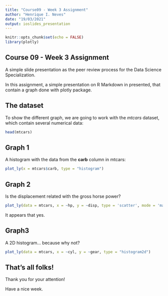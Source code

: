 ```yaml
---
title: "Course09 - Week 3 Assignment"
author: "Henrique I. Neves"
date: "19/03/2021"
output: ioslides_presentation
---
```


```r
knitr::opts_chunk$set(echo = FALSE)
library(plotly)
```

## Course 09 - Week 3 Assignment
A simple slide presentation as the peer review process for the Data Science Specialization.

In this assignment, a simple presentation on R Markdown in presented, that contain a
graph done with plotly package.

## The dataset
To show the different graph, we are going to work with the *mtcars* dataset, which contain several numerical data:
```r
head(mtcars)
```

## Graph 1
A histogram with the data from the **carb** column in mtcars:
```r
plot_ly(x = mtcars$carb, type = "histogram")
```

## Graph 2
Is the displacement related with the gross horse power?
```r
plot_ly(data = mtcars, x = ~hp, y = ~disp, type = 'scatter', mode = 'markers')
```
It appears that yes.

## Graph3
A 2D histogram... because why not?
```r
plot_ly(data = mtcars, x = ~cyl, y = ~gear, type = "histogram2d")
```

## That's all folks!
Thank you for your attention!

Have a nice week.
